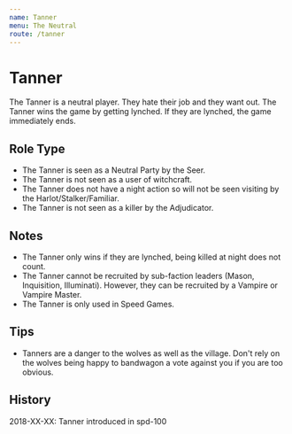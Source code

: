 ```yaml
---
name: Tanner
menu: The Neutral
route: /tanner
---
```


# Tanner

The Tanner is a neutral player. They hate their job and they want out. The Tanner wins the game by getting lynched. If they are lynched, the game immediately ends.

## Role Type

- The Tanner is seen as a Neutral Party by the Seer.
- The Tanner is not seen as a user of witchcraft.
- The Tanner does not have a night action so will not be seen visiting by the Harlot/Stalker/Familiar.
- The Tanner is not seen as a killer by the Adjudicator.

## Notes

- The Tanner only wins if they are lynched, being killed at night does not count.
- The Tanner cannot be recruited by sub-faction leaders (Mason, Inquisition, Illuminati). However, they can be recruited by a Vampire or Vampire Master.
- The Tanner is only used in Speed Games.

## Tips

- Tanners are a danger to the wolves as well as the village. Don't rely on the wolves being happy to bandwagon a vote against you if you are too obvious.

## History

2018-XX-XX: Tanner introduced in spd-100
